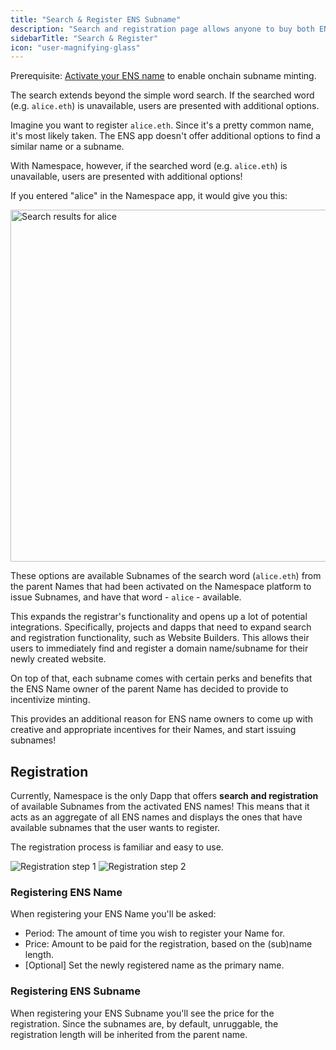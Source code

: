 ```yaml
---
title: "Search & Register ENS Subname"
description: "Search and registration page allows anyone to buy both ENS names and subnames with expanded search functionality."
sidebarTitle: "Search & Register"
icon: "user-magnifying-glass"
---
```


<Callout intent="warning">
  Prerequisite: <a href="/user-guide/app/activate-ens-name">Activate your ENS name</a> to enable onchain subname minting.
 </Callout>

The search extends beyond the simple word search. If the searched word (e.g. `alice.eth`) is unavailable, users are presented with additional options.

Imagine you want to register `alice.eth`. Since it's a pretty common name, it's most likely taken. The ENS app doesn't offer additional options to find a similar name or a subname.

With Namespace, however, if the searched word (e.g. `alice.eth`) is unavailable, users are presented with additional options!

If you entered "alice" in the Namespace app, it would give you this:

<img
  src="/assets/search-results-for-alice.png"
  alt="Search results for alice"
  width="563"
/>

These options are available Subnames of the search word (`alice.eth`) from the parent Names that had been activated on the Namespace platform to issue Subnames, and have that word - `alice` - available.

This expands the registrar's functionality and opens up a lot of potential integrations. Specifically, projects and dapps that need to expand search and registration functionality, such as Website Builders. This allows their users to immediately find and register a domain name/subname for their newly created website.

On top of that, each subname comes with certain perks and benefits that the ENS Name owner of the parent Name has decided to provide to incentivize minting.

This provides an additional reason for ENS name owners to come up with creative and appropriate incentives for their Names, and start issuing subnames!

## Registration

Currently, Namespace is the only Dapp that offers **search and registration** of available Subnames from the activated ENS names! This means that it acts as an aggregate of all ENS names and displays the ones that have available subnames that the user wants to register.

The registration process is familiar and easy to use.

<CardGroup cols={2}>
  <Card>
    <img src="/assets/register-alice-1.png" alt="Registration step 1" />
  </Card>
  <Card>
    <img src="/assets/register-alice-2.png" alt="Registration step 2" />
  </Card>
</CardGroup>

### Registering ENS Name

When registering your ENS Name you'll be asked:

- Period: The amount of time you wish to register your Name for.
- Price: Amount to be paid for the registration, based on the (sub)name length.
- [Optional] Set the newly registered name as the primary name.

### Registering ENS Subname

When registering your ENS Subname you'll see the price for the registration. Since the subnames are, by default, unruggable, the registration length will be inherited from the parent name.
